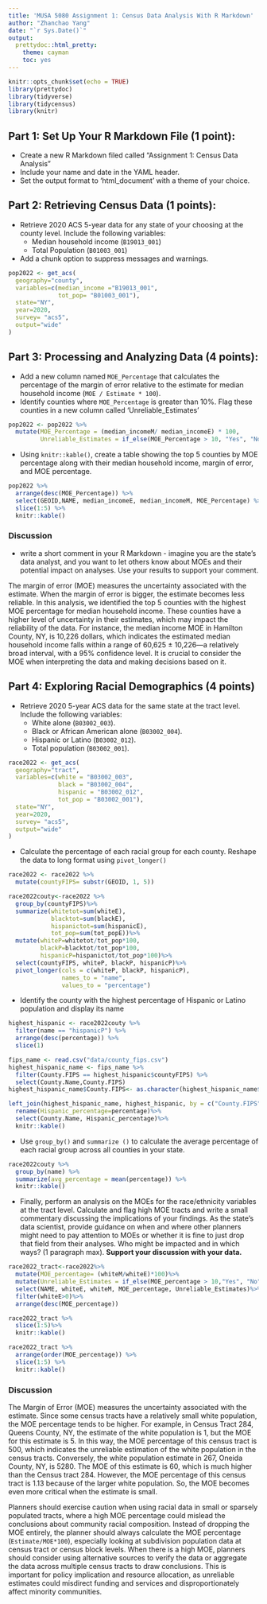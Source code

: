 ```yaml
---
title: 'MUSA 5080 Assignment 1: Census Data Analysis With R Markdown'
author: "Zhanchao Yang"
date: "`r Sys.Date()`"
output: 
  prettydoc::html_pretty:
    theme: cayman
    toc: yes
---
```


```r
knitr::opts_chunk$set(echo = TRUE)
library(prettydoc)
library(tidyverse)
library(tidycensus)
library(knitr)
```

## Part 1: Set Up Your R Markdown File (1 point):

- Create a new R Markdown filed called "Assignment 1: Census Data Analysis"
- Include your name and date in the YAML header.
- Set the output format to 'html_document' with a theme of your choice.

## Part 2: Retrieving Census Data (1 points):

- Retrieve 2020 ACS 5-year data for any state of your choosing at the county level. Include the following variables:
  - Median household income (`B19013_001`)
  - Total Population (`B01003_001`)
- Add a chunk option to suppress messages and warnings.

```r
pop2022 <- get_acs(
  geography="county",
  variables=c(median_income ="B19013_001", 
              tot_pop= "B01003_001"),
  state="NY",
  year=2020,
  survey= "acs5",
  output="wide"
)
```


## Part 3: Processing and Analyzing Data (4 points):

- Add a new column named `MOE_Percentage` that calculates the percentage of the margin of error relative to the estimate for median household income (`MOE / Estimate * 100`).
- Identify counties where `MOE_Percentage` is greater than 10%. Flag these counties in a new column called 'Unreliable_Estimates'

```r
pop2022 <- pop2022 %>% 
  mutate(MOE_Percentage = (median_incomeM/ median_incomeE) * 100,
         Unreliable_Estimates = if_else(MOE_Percentage > 10, "Yes", "No"))
```

- Using `knitr::kable()`, create a table showing the top 5 counties by MOE percentage along with their median household income, margin of error, and MOE percentage.

```r
pop2022 %>% 
  arrange(desc(MOE_Percentage)) %>% 
  select(GEOID,NAME, median_incomeE, median_incomeM, MOE_Percentage) %>%
  slice(1:5) %>%
  knitr::kable()
```

### Discussion

- write a short comment in your R Markdown - imagine you are the state's data analyst, and you want to let others know about MOEs and their potential impact on analyses. Use your results to support your comment.

The margin of error (MOE) measures the uncertainty associated with the estimate. When the margin of error is bigger, the estimate becomes less reliable. In this analysis, we identified the top 5 counties with the highest MOE percentage for median household income. These counties have a higher level of uncertainty in their estimates, which may impact the reliability of the data. For instance, the median income MOE in Hamilton County, NY, is 10,226 dollars, which indicates the estimated median household income falls within a range of  60,625 ± 10,226—a relatively broad interval, with a 95% confidence level. It is crucial to consider the MOE when interpreting the data and making decisions based on it.


## Part 4: Exploring Racial Demographics (4 points)

- Retrieve 2020 5-year ACS data for the same state at the tract level. Include the following variables:
  - White alone (`B03002_003`).
  - Black or African American alone (`B03002_004`).
  - Hispanic or Latino (`B03002_012`).
  - Total population (`B03002_001`).
  
```r
race2022 <- get_acs(
  geography="tract",
  variables=c(white = "B03002_003",
              black = "B03002_004",
              hispanic = "B03002_012",
              tot_pop = "B03002_001"),
  state="NY",
  year=2020,
  survey= "acs5",
  output="wide"
)

```

- Calculate the percentage of each racial group for each county. Reshape the data to long format using `pivot_longer()`
```r
race2022 <- race2022 %>% 
  mutate(countyFIPS= substr(GEOID, 1, 5))

race2022couty<-race2022 %>%
  group_by(countyFIPS)%>%
  summarize(whitetot=sum(whiteE), 
            blacktot=sum(blackE), 
            hispanictot=sum(hispanicE), 
            tot_pop=sum(tot_popE))%>%
  mutate(whiteP=whitetot/tot_pop*100, 
         blackP=blacktot/tot_pop*100, 
         hispanicP=hispanictot/tot_pop*100)%>%
  select(countyFIPS, whiteP, blackP, hispanicP)%>%
  pivot_longer(cols = c(whiteP, blackP, hispanicP), 
               names_to = "name", 
               values_to = "percentage")

```

- Identify the county with the highest percentage of Hispanic or Latino population and display its name
```r
highest_hispanic <- race2022couty %>% 
  filter(name == "hispanicP") %>% 
  arrange(desc(percentage)) %>% 
  slice(1)

fips_name <- read.csv("data/county_fips.csv")
highest_hispanic_name <- fips_name %>% 
  filter(County.FIPS == highest_hispanic$countyFIPS) %>% 
  select(County.Name,County.FIPS)
highest_hispanic_name$County.FIPS<- as.character(highest_hispanic_name$County.FIPS)

left_join(highest_hispanic_name, highest_hispanic, by = c("County.FIPS" = "countyFIPS"))%>%
  rename(Hispanic_percentage=percentage)%>%
  select(County.Name, Hispanic_percentage)%>%
  knitr::kable()
```


- Use `group_by()` and `summarize ()` to calculate the average percentage of each racial group across all counties in your state.

```r
race2022couty %>% 
  group_by(name) %>% 
  summarize(avg_percentage = mean(percentage)) %>% 
  knitr::kable()
```

- Finally, perform an analysis on the MOEs for the race/ethnicity variables at the tract level. Calculate and flag high MOE tracts and write a small commentary discussing the implications of your findings. As the state's data scientist, provide guidance on when and where other planners might need to pay attention to MOEs or whether it is fine to just drop that field from their analyses. Who might be impacted and in which ways? (1 paragraph max). **Support your discussion with your data.**

```r
race2022_tract<-race2022%>%
  mutate(MOE_percentage= (whiteM/whiteE)*100)%>%
  mutate(Unreliable_Estimates = if_else(MOE_percentage > 10,"Yes", "No"))%>%
  select(NAME, whiteE, whiteM, MOE_percentage, Unreliable_Estimates)%>%
  filter(whiteE>0)%>%
  arrange(desc(MOE_percentage))

race2022_tract %>%
  slice(1:5)%>%
  knitr::kable()
```

```r
race2022_tract %>%
  arrange(order(MOE_percentage)) %>%
  slice(1:5) %>%
  knitr::kable()

```

### Discussion

The Margin of Error (MOE) measures the uncertainty associated with the estimate. Since some census tracts have a relatively small white population, the MOE percentage tends to be higher. For example, in Census Tract 284, Queens County, NY, the estimate of the white population is 1, but the MOE for this estimate is 5. In this way, the MOE percentage of this census tract is 500, which indicates the unreliable estimation of the white population in the census tracts. Conversely,  the white population estimate in 267, Oneida County, NY, is 5280. The MOE of this estimate is 60, which is much higher than the Census tract 284. However, the MOE percentage of this census tract is 1.13 because of the larger white population. So, the MOE becomes even more critical when the estimate is small.

Planners should exercise caution when using racial data in small or sparsely populated tracts, where a high MOE percentage could mislead the conclusions about community racial composition. Instead of dropping the MOE entirely, the planner should always calculate the MOE percentage (`Estimate/MOE*100`), especially looking at subdivision population data at census tract or census block levels. When there is a high MOE, planners should consider using alternative sources to verify the data or aggregate the data across multiple census tracts to draw conclusions. This is important for policy implication and resource allocation, as unreliable estimates could misdirect funding and services and disproportionately affect minority communities.